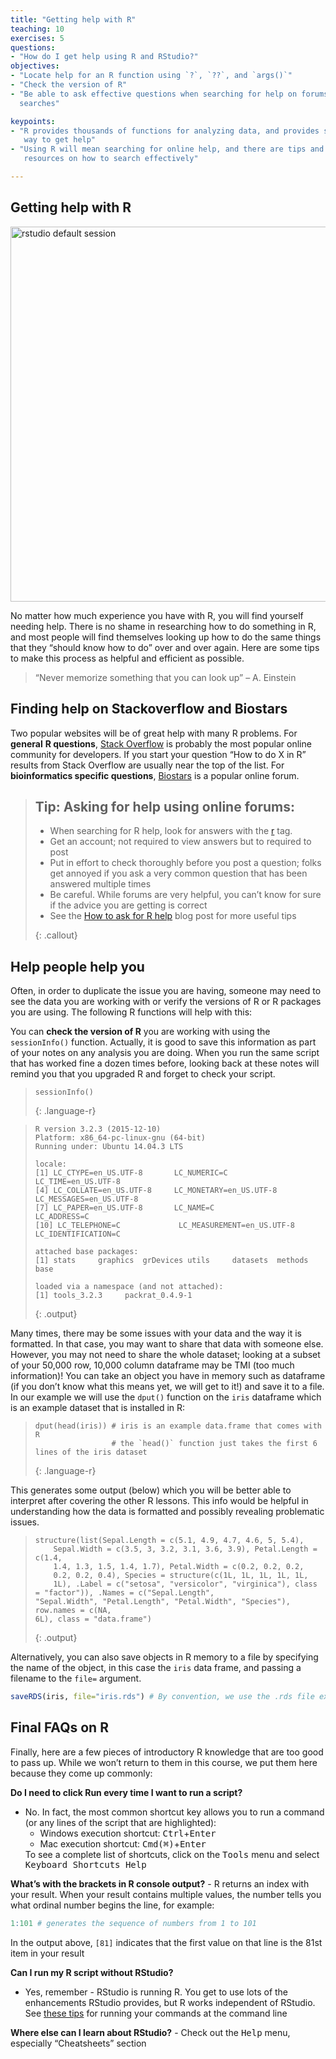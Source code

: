 ```yaml
---
title: "Getting help with R"
teaching: 10
exercises: 5
questions:
- "How do I get help using R and RStudio?"
objectives:
- "Locate help for an R function using `?`, `??`, and `args()`"
- "Check the version of R"
- "Be able to ask effective questions when searching for help on forums or using web
  searches"

keypoints:
- "R provides thousands of functions for analyzing data, and provides several
   way to get help"
- "Using R will mean searching for online help, and there are tips and
   resources on how to search effectively"

---
```


## Getting help with R

<img src="../fig/oreilly_book_covers.png" alt="rstudio default session" style="width: 600px;"/>

No matter how much experience you have with R, you will find yourself
needing help. There is no shame in researching how to do something in R, and
most people will find themselves looking up how to do the same things that
they "should know how to do" over and over again. Here are some tips to make
this process as helpful and efficient as possible.

> "Never memorize something that you can look up"
> -- A. Einstein

## Finding help on Stackoverflow and Biostars

Two popular websites will be of great help with many R problems. For **general**
**R questions**, [Stack Overflow](https://stackoverflow.com/) is probably the most
popular online community for developers. If you start your question "How to do X
in R" results from Stack Overflow are usually near the top of the list. For
**bioinformatics specific questions**, [Biostars](https://www.biostars.org/) is
a popular online forum.

> ## Tip: Asking for help using online forums:
>
> - When searching for R help, look for answers with the [r](https://stackoverflow.com/questions/tagged/r) tag.
> - Get an account; not required to view answers but to required to post
> - Put in effort to check thoroughly before you post a question; folks get
>   annoyed if you ask a very common question that has been answered multiple
>   times
> - Be careful. While forums are very helpful, you can't know for sure if the
>   advice you are getting is correct
> - See the [How to ask for R help](http://blog.revolutionanalytics.com/2014/01/how-to-ask-for-r-help.html)
>   blog post for more useful tips
>
{: .callout}

## Help people help you

Often, in order to duplicate the issue you are having, someone may need to see
the data you are working with or verify the versions of R or R packages you
are using. The following R functions will help with this:

You can **check the version of R** you are working with using the `sessionInfo()`
function. Actually, it is good to save this information as part of your notes
on any analysis you are doing. When you run the same script that has worked fine
a dozen times before, looking back at these notes will remind you that you
upgraded R and forget to check your script.


> ~~~
> sessionInfo()
> ~~~
{: .language-r}

> ~~~
> R version 3.2.3 (2015-12-10)
> Platform: x86_64-pc-linux-gnu (64-bit)
> Running under: Ubuntu 14.04.3 LTS
>
> locale:
> [1] LC_CTYPE=en_US.UTF-8       LC_NUMERIC=C               LC_TIME=en_US.UTF-8
> [4] LC_COLLATE=en_US.UTF-8     LC_MONETARY=en_US.UTF-8    LC_MESSAGES=en_US.UTF-8
> [7] LC_PAPER=en_US.UTF-8       LC_NAME=C                  LC_ADDRESS=C
> [10] LC_TELEPHONE=C             LC_MEASUREMENT=en_US.UTF-8 LC_IDENTIFICATION=C
>
> attached base packages:
> [1] stats     graphics  grDevices utils     datasets  methods   base
>
> loaded via a namespace (and not attached):
> [1] tools_3.2.3     packrat_0.4.9-1
> ~~~
{: .output}

Many times, there may be some issues with your data and the way it is formatted.
In that case, you may want to share that data with someone else. However, you
may not need to share the whole dataset; looking at a subset of your 50,000 row,
10,000 column dataframe may be TMI (too much information)! You can take an
object you have in memory such as dataframe (if you don't know what this means
yet, we will get to it!) and save it to a file. In our example we will use the
`dput()` function on the `iris` dataframe which is an example dataset that is
installed in R:


> ~~~
> dput(head(iris)) # iris is an example data.frame that comes with R
>                  # the `head()` function just takes the first 6 lines of the iris dataset
> ~~~
{: .language-r}

This generates some output (below) which you will be better able to interpret
after covering the other R lessons. This info would be helpful in understanding
how the data is formatted and possibly revealing problematic issues.

> ~~~
> structure(list(Sepal.Length = c(5.1, 4.9, 4.7, 4.6, 5, 5.4),
>     Sepal.Width = c(3.5, 3, 3.2, 3.1, 3.6, 3.9), Petal.Length = c(1.4,
>     1.4, 1.3, 1.5, 1.4, 1.7), Petal.Width = c(0.2, 0.2, 0.2,
>     0.2, 0.2, 0.4), Species = structure(c(1L, 1L, 1L, 1L, 1L,
>     1L), .Label = c("setosa", "versicolor", "virginica"), class = "factor")), .Names = c("Sepal.Length",
> "Sepal.Width", "Petal.Length", "Petal.Width", "Species"), row.names = c(NA,
> 6L), class = "data.frame")
> ~~~
{: .output}

Alternatively, you can also save objects in R memory to a file by specifying
the name of the object, in this case the `iris` data frame, and passing a
filename to the `file=` argument.

```r
saveRDS(iris, file="iris.rds") # By convention, we use the .rds file extension
```

## Final FAQs on R

Finally, here are a few pieces of introductory R knowledge that are too good to
pass up. While we won't return to them in this course, we put them here because
they come up commonly:

**Do I need to click Run every time I want to run a script?**

- No. In fact, the most common shortcut key allows you to run a command (or
  any lines of the script that are highlighted):
  - Windows execution shortcut: <KBD>Ctrl</KBD>+<KBD>Enter</KBD>
  - Mac execution shortcut: <KBD>Cmd(⌘)</KBD>+<KBD>Enter</KBD>

  To see a complete list of shortcuts, click on the <KBD>Tools</KBD> menu and
  select <KBD>Keyboard Shortcuts Help</KBD>

**What's with the brackets in R console output?**
- R returns an index with your result. When your result contains multiple values,
  the number tells you what ordinal number begins the line, for example:

```r
1:101 # generates the sequence of numbers from 1 to 101
```

In the output above, `[81]` indicates that the first value on that line is the
81st item in your result



**Can I run my R script without RStudio?**

- Yes, remember - RStudio is running R. You get to use lots of the enhancements
  RStudio provides, but R works independent of RStudio. See [these tips](https://support.rstudio.com/hc/en-us/articles/218012917-How-to-run-R-scripts-from-the-command-line) for running your commands at the command line


**Where else can I learn about RStudio?**
- Check out the <KBD>Help</KBD> menu, especially "Cheatsheets" section

